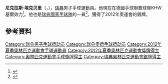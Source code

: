 '''尼克拉斯·埃克贝里'''（{{lang-sv|Niclas Ekberg}}，{{bd|1988年|12月23日}}），[[瑞典|瑞典]]男子手球運動員。他現在在德國手球聯賽球隊KHW基爾效力<ref>{{cite web|url=http://www.eurohandball.com/player/530733|title=Niclas Ekberg Profile|publisher=European Handball Federation|accessdate=16 January 2012}}{{Dead link}}</ref>。他也是[[瑞典國家手球隊|瑞典國家手球隊]]的一員<ref>{{cite web|url=http://ihf.info/files/CompetitionData/153/pdf/SWE.pdf|title=2015 World Championship Roster|publisher=[[International_Handball_Federation|IHF]]|accessdate=15 January 2015|archive-date=2015-01-26|archive-url=https://web.archive.org/web/20150126171615/http://www.ihf.info/files/CompetitionData/153/pdf/SWE.pdf|dead-url=no}}</ref>，獲得了2012年奧運會的銀牌。

==參考資料==
{{Reflist}}

{{Authority control}}
{{DEFAULTSORT:Ekberg, Niclas}}
[[Category:瑞典男子手球运动员|Category:瑞典男子手球运动员]]
[[Category:瑞典奥运手球运动员|Category:瑞典奥运手球运动员]]
[[Category:2012年夏季奧林匹克運動會手球運動員|Category:2012年夏季奧林匹克運動會手球運動員]]
[[Category:2012年夏季奧林匹克運動會獎牌得主|Category:2012年夏季奧林匹克運動會獎牌得主]]
[[Category:奧林匹克運動會手球獎牌得主|Category:奧林匹克運動會手球獎牌得主]]
[[Category:瑞典奧林匹克運動會銀牌得主|Category:瑞典奧林匹克運動會銀牌得主]]